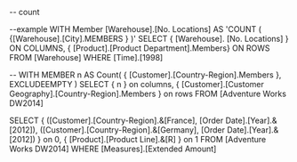-- count

--example
WITH
    Member [Warehouse].[No. Locations] AS 'COUNT ( {[Warehouse].[City].MEMBERS } )'
SELECT
    { [Warehouse]. [No. Locations] } ON COLUMNS,
    { [Product].[Product Department].Members} ON ROWS
FROM [Warehouse]
WHERE [Time].[1998]

-- 
WITH 
	MEMBER n AS Count( { [Customer].[Country-Region].Members }, EXCLUDEEMPTY )
SELECT
	{ n } on columns,
	{ [Customer].[Customer Geography].[Country-Region].Members } on rows
FROM [Adventure Works DW2014]


SELECT
	{ ([Customer].[Country-Region].&[France], [Order Date].[Year].&[2012]), ([Customer].[Country-Region].&[Germany], [Order Date].[Year].&[2012]) } on 0,
	{ [Product].[Product Line].&[R] } on 1
FROM [Adventure Works DW2014]
WHERE [Measures].[Extended Amount]